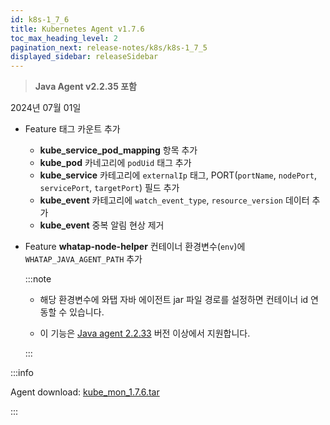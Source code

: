 ```yaml
---
id: k8s-1_7_6
title: Kubernetes Agent v1.7.6
toc_max_heading_level: 2
pagination_next: release-notes/k8s/k8s-1_7_5
displayed_sidebar: releaseSidebar
---
```


> **Java Agent v2.2.35 포함**

2024년 07월 01일

- <Status>Feature</Status> 태그 카운트 추가

  - **kube_service_pod_mapping** 항목 추가
  - **kube_pod** 카네고리에 `podUid` 태그 추가
  - **kube_service** 카테고리에 `externalIp` 태그, PORT(`portName`, `nodePort`, `servicePort`, `targetPort`) 필드 추가
  - **kube_event** 카테고리에 `watch_event_type`, `resource_version` 데이터 추가
  - **kube_event** 중복 알림 현상 제거

- <Status>Feature</Status> **whatap-node-helper** 컨테이너 환경변수(`env`)에 `WHATAP_JAVA_AGENT_PATH` 추가

  :::note

  - 해당 환경변수에 와탭 자바 에이전트 jar 파일 경로를 설정하면 컨테이너 id 연동할 수 있습니다. 
  
  - 이 기능은 [Java agent 2.2.33](../java/java-2_2_33) 버전 이상에서 지원합니다.

  :::

:::info

Agent download: [kube_mon_1.7.6.tar](https://repo.whatap.io/docker/kube_mon_1.7.6.tar)

:::